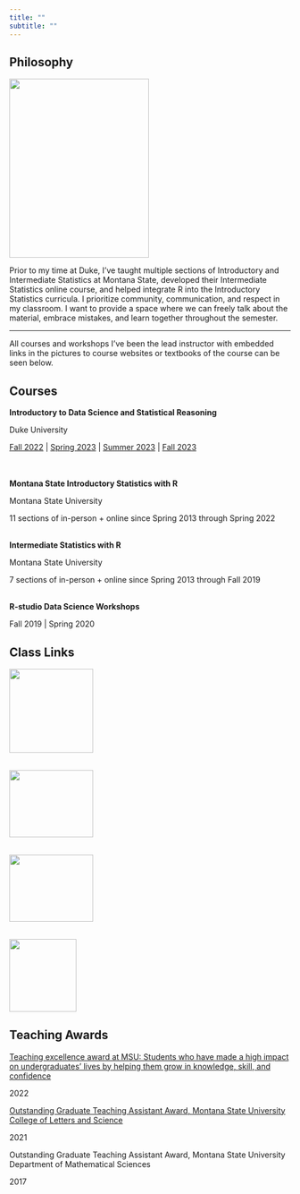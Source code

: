 ```yaml
---
title: ""
subtitle: ""
---
```


## Philosophy

![](datafestpic.png){width="250" height="320" fig-align="center"}

Prior to my time at Duke, I've taught multiple sections of Introductory and Intermediate Statistics at Montana State, developed their Intermediate Statistics online course, and helped integrate R into the Introductory Statistics curricula. I prioritize community, communication, and respect in my classroom. I want to provide a space where we can freely talk about the material, embrace mistakes, and learn together throughout the semester.

<hr/>

All courses and workshops I've been the lead instructor with embedded links in the pictures to course websites or textbooks of the course can be seen below.

::: grid
::: g-col-9
## Courses

**Introductory to Data Science and Statistical Reasoning**

Duke University

[Fall 2022](sta199-f22-2.github.io/) \| [Spring 2023](https://sta199-s23-2.github.io/) \| [Summer 2023](https://sta199-summer-1.github.io/) \| [Fall 2023](https://sta199-f23-1.github.io/)\
\
\

**Montana State Introductory Statistics with R**

Montana State University

11 sections of in-person + online since Spring 2013 through Spring 2022\
\

**Intermediate Statistics with R**

Montana State University

7 sections of in-person + online since Spring 2013 through Fall 2019\
\

**R-studio Data Science Workshops**

Fall 2019 \| Spring 2020
:::

::: g-col-3
## Class Links

[![](sta199.png){width="150" height="150" fig-align="center"}](https://sta199-s23-2.github.io/)\
\

[![](Montana-State-Bobcats-Logo.png){width="150" height="120" fig-align="center"}](https://mtstateintrostats.github.io/IntroStatTextbook/authors.html)\
\

[![](Montana-State-Bobcats-Logo.png){width="150" height="120" fig-align="center"}](https://scholarworks.montana.edu/xmlui/handle/1/2999)\
\

[![](rstudio.png){width="120" height="130" fig-align="left"}](https://datacarpentry.org/R-ecology-lesson/04-visualization-ggplot2.html)
:::
:::

## Teaching Awards

[Teaching excellence award at MSU: Students who have made a high impact on undergraduates' lives by helping them grow in knowledge, skill, and confidence](https://www.montana.edu/gradschool/excellence_awards.html)

2022

[Outstanding Graduate Teaching Assistant Award, Montana State University College of Letters and Science](https://www.montana.edu/news/21240/students-faculty-and-staff-honored-in-2021-cls-awards)

2021

Outstanding Graduate Teaching Assistant Award, Montana State University Department of Mathematical Sciences

2017
